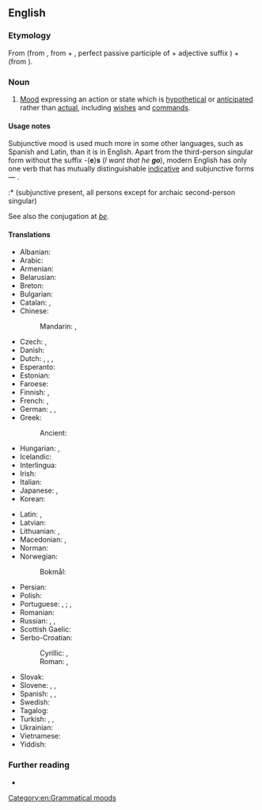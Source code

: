 ==English==

===Etymology===
From {{m|en|subjunctive}} (from {{uder|en|la|subjunctivus}}, from {{m|la|sub-||under}} + {{m|la|junctus||joined}}, perfect passive participle of {{m|la|jungere||to join}} + adjective suffix {{m|la|-ivus}}) + {{m|en|mood}} (from {{uder|en|la|modus}}).

===Noun===
{{examples|
* ''If John '''were''' here, he would know what to do.''
* ''If this '''be''' liberty, then give me death!''
* ''I wish that I '''were''' there.''
* ''I want that he '''go'''.''
}}
{{en-noun}}

# {{lb|en|grammar}} [[mood#Etymology_2|Mood]] expressing an action or state which is [[hypothetical]] or [[anticipated]] rather than [[actual]], including [[wish]]es and [[command]]s.
#: {{syn|en|conjunctive|conjunctive mode|conjunctive mood|subjunctive|subjunctive mode}}

====Usage notes====
Subjunctive mood is used much more in some other languages, such as Spanish and Latin, than it is in English. Apart from the third-person singular form without the suffix -('''e''')'''s''' (''I want that he '''go'''''), modern English has only one verb that has mutually distinguishable [[indicative mood|indicative]] and subjunctive forms &mdash; {{m|en|be}}.

:* {{m|en|be}} (subjunctive present, all persons except for archaic second-person singular)
:: {{ux|en|I suggest that that measure '''be''' taken.}}
:: {{ux|en|It is important that we all '''be''' at the meeting.}}
:* {{m|en|beest}} (archaic second-person singular, subjunctive present)
:: {{RQ:Shakespeare Tempest|act=III|scene=II|passage=Stephano!—If thou '''beest''' Stephano, touch me, and speak to me; for I am Trinculo:—be not afeared—thy good friend Trinculo.}}
:* {{m|en|wert}} (archaic second-person singular, subjunctive past)
:: {{R:King James Version|Job|8|6|passage=If thou '''wert''' pure and upright; surely now he would awake for thee, {{...}}}}
:: {{R:King James Version|Revelation|3|15|passage=I know thy works, that thou art neither cold nor hot: I would thou '''wert''' cold or hot.}}
:* {{m|en|were}} (subjunctive past, all persons except for archaic second-person singular)
:: {{ux|en|If John '''were''' here, he would know what to do.}}
:: {{ux|en|If they '''were''' in trouble, I would help them.}}

See also the conjugation at ''[[be#Conjugation|be]]''.

====Translations====
{{trans-top|subjunctive mood}}
* Albanian: {{t|sq|mënyra lidhore|f}}
* Arabic: {{t|ar|حالَةُ النَّصْبِ|f}}
* Armenian: {{t+|hy|ըղձական եղանակ}}
* Belarusian: {{t|be|умо́ўны лад|m}}
* Breton: {{t+|br|doare-sujañ|m}}
* Bulgarian: {{t|bg|усло́вно наклоне́ние|n}}
* Catalan: {{t|ca|mode subjuntiu|m}}, {{t+|ca|subjuntiu}}
* Chinese:
*: Mandarin: {{t+|cmn|虛擬語氣}}, {{t+|cmn|虚拟语气|tr=xūnǐ yǔqì}}
* Czech: {{t|cs|konjunktiv|m}}, {{t|cs|subjunktiv|m}}
* Danish: {{t|da|konjunktiv|c}}
* Dutch: {{t+|nl|aanvoegende wijs|m}}, {{t+|nl|bijvoegende wijs|m}}, {{t+|nl|conjunctief|m}}, {{t+|nl|subjunctief|m}}
* Esperanto: {{t+|eo|subjunktivo}}
* Estonian: {{t|et|konjunktiiv}}
* Faroese: {{t|fo|hugsháttur|m}}
* Finnish: {{t+|fi|konjunktiivi}} {{qualifier|esp. applied for Latin and German}}, {{t+|fi|subjunktiivi}} {{qualifier|esp. applied for English and descendants of Latin}}
* French: {{t+|fr|subjonctif|m}},
* German: {{t+|de|Konjunktiv|m}}, {{t+|de|Möglichkeitsform|f}}, {{t+|de|Subjunktiv|m}} {{qualifier|rare}}
* Greek: {{t+|el|υποτακτική|f}}
*: Ancient: {{t|grc|ὑποτακτική|f}}
* Hungarian: {{t+|hu|kötőmód}}, {{t+|hu|felszólító mód}} {{q|see also ''Usage notes'' of the latter article}}
* Icelandic: {{t+|is|viðtengingarháttur|m}}
* Interlingua: {{t|ia|subjunctivo|m}}
* Irish: {{t|ga|modh foshuiteach|m}}
* Italian: {{t+|it|congiuntivo|m}}
* Japanese: {{t|ja|仮定法|tr=かていほう, kateihō}}, {{t+|ja|接続法|tr=せつぞくほう, setsuzokuhō}}
* Korean: {{t+|ko|가정법(假定法)}}
{{trans-mid}}
* Latin: {{t|la|[[modus]] [[coniunctivus]]|m}}, {{t|la|[[modus]] [[adiunctivus]]|m}}
* Latvian: {{t|lv|konjunktīvs|m}}
* Lithuanian: {{t+|lt|tariamoji nuosaka}}, {{t|lt|konjunktyvas|m}}
* Macedonian: {{t|mk|погодбен начин|m}}, {{t|mk|конјунктив|m}}
* Norman: {{t|nrf|subjonctif|m}}
* Norwegian:
*: Bokmål: {{t|nb|konjunktiv|m}}
* Persian: {{t+|fa|التزامی|tr=eltezâmi}}
* Polish: {{t+|pl|tryb łączący|m}}
* Portuguese: {{t+|pt|modo conjuntivo|m}}, {{t+|pt|conjuntivo|m}} {{qualifier|Portugal}}; {{t+|pt|modo subjuntivo|m}}, {{t+|pt|subjuntivo|m}} {{qualifier|Brazil}}
* Romanian: {{t+|ro|conjunctiv|m|n}}
* Russian: {{t+|ru|сослага́тельное наклоне́ние|n}}, {{t+|ru|конъюнкти́в|m}}, {{t+|ru|субъюнкти́в|m}}
* Scottish Gaelic: {{t|gd|modh fo-leantach|m}}
* Serbo-Croatian:
*: Cyrillic: {{t|sh|ко̏њунктӣв|m}}, {{t|sh|везни начин|m}}
*: Roman: {{t+|sh|kȍnjunktīv|m}}, {{t|sh|vezni način|m}}
* Slovak: {{t|sk|konjunktív|m}}
* Slovene: {{t|sl|pogojni naklon|m}}, {{t|sl|konjunktiv|m}}, {{t|sl|subjunktiv}}
* Spanish: {{t+|es|modo subjuntivo|m}}, {{t+|es|subjuntivo|m}}, {{t+|es|conjuntivo|m}}
* Swedish: {{t+|sv|konjunktiv|c}}
* Tagalog: {{t|tl|panaganong pasakali}}
* Turkish: {{t+|tr|istek kipi}}, {{t+|tr|dilek kipi}}, {{t|tr|subjonktif}}
* Ukrainian: {{t+|uk|умо́вний спо́сіб|m}}
* Vietnamese: {{t|vi|thức giả định}}
* Yiddish: {{t|yi|קאָניונקטיוו|m}}
{{trans-bottom}}

===Further reading===
* {{pedia}}

[[Category:en:Grammatical moods]]
